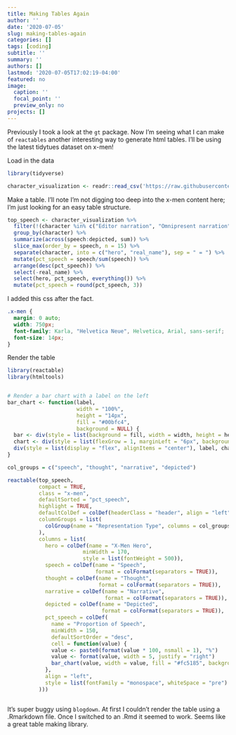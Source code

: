 ```yaml
---
title: Making Tables Again
author: ''
date: '2020-07-05'
slug: making-tables-again
categories: []
tags: [coding]
subtitle: ''
summary: ''
authors: []
lastmod: '2020-07-05T17:02:19-04:00'
featured: no
image:
  caption: ''
  focal_point: ''
  preview_only: no
projects: []
---
```


Previously I took a look at the `gt` package.  Now I'm seeing what I can make of `reactables` another interesting way to generate html tables.  I'll be using the latest tidytues dataset on x-men!

Load in the data

```r
library(tidyverse)
```
 
```r
character_visualization <- readr::read_csv('https://raw.githubusercontent.com/rfordatascience/tidytuesday/master/data/2020/2020-06-30/character_visualization.csv')

```
 
Make a table.  I'll note I'm not digging too deep into the x-men content here; I'm just looking for an easy table structure.

```r
top_speech <- character_visualization %>% 
  filter(!(character %in% c("Editor narration", "Omnipresent narration"))) %>% 
  group_by(character) %>% 
  summarize(across(speech:depicted, sum)) %>% 
  slice_max(order_by = speech, n = 15) %>% 
  separate(character, into = c("hero", "real_name"), sep = " = ") %>% 
  mutate(pct_speech = speech/sum(speech)) %>% 
  arrange(desc(pct_speech)) %>% 
  select(-real_name) %>% 
  select(hero, pct_speech, everything()) %>% 
  mutate(pct_speech = round(pct_speech, 3))
```

I added this css after the fact.

```css

.x-men {
  margin: 0 auto;
  width: 750px;
  font-family: Karla, "Helvetica Neue", Helvetica, Arial, sans-serif;
  font-size: 14px;
}

```

Render the table

```r
library(reactable)
library(htmltools)


# Render a bar chart with a label on the left
bar_chart <- function(label, 
                      width = "100%", 
                      height = "14px", 
                      fill = "#00bfc4", 
                      background = NULL) {
  bar <- div(style = list(background = fill, width = width, height = height))
  chart <- div(style = list(flexGrow = 1, marginLeft = "6px", background = background), bar)
  div(style = list(display = "flex", alignItems = "center"), label, chart)
}

col_groups = c("speech", "thought", "narrative", "depicted")

reactable(top_speech,
          compact = TRUE,
          class = "x-men",
          defaultSorted = "pct_speech",
          highlight = TRUE,
          defaultColDef = colDef(headerClass = "header", align = "left"),
          columnGroups = list(
            colGroup(name = "Representation Type", columns = col_groups)
          ),
          columns = list(
            hero = colDef(name = "X-Men Hero",
                        minWidth = 170,
                        style = list(fontWeight = 500)),
            speech = colDef(name = "Speech",
                            format = colFormat(separators = TRUE)),
            thought = colDef(name = "Thought",
                             format = colFormat(separators = TRUE)),
            narrative = colDef(name = "Narrative",
                               format = colFormat(separators = TRUE)),
            depicted = colDef(name = "Depicted",
                              format = colFormat(separators = TRUE)),
            pct_speech = colDef(
              name = "Proportion of Speech",
              minWidth = 150,
              defaultSortOrder = "desc",
              cell = function(value) {
              value <- paste0(format(value * 100, nsmall = 1), "%")
              value <- format(value, width = 5, justify = "right")
              bar_chart(value, width = value, fill = "#fc5185", background = "#e1e1e1")
            },
            align = "left",
            style = list(fontFamily = "monospace", whiteSpace = "pre")
          )))



```

It's super buggy using `blogdown`.  At first I couldn't render the table using a .Rmarkdown file.  Once I switched to an .Rmd it seemed to work. Seems like a great table making library.